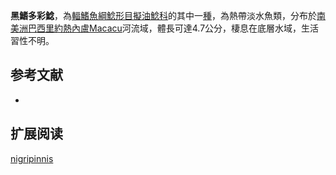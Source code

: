 {{Speciesbox
| name = 黑鰭多彩鯰
| image = 
| image_width = 250px
| status = NE
| status_system = IUCN3.1
| genus = Microglanis
| species = nigripinnis
| authority = [[Bizerril_&_Perez-Neto|Bizerril & Perez-Neto]], 1992
| synonyms = 
}}
'''黑鰭多彩鯰'''，為[[輻鰭魚綱|輻鰭魚綱]][[鯰形目|鯰形目]][[擬油鯰科|擬油鯰科]]的其中一[[種|種]]，為熱帶淡水魚類，分布於[[南美洲|南美洲]][[巴西|巴西]][[里約熱內盧|里約熱內盧]]Macacu河流域，體長可達4.7公分，棲息在底層水域，生活習性不明。
==参考文献==
*{{FishBase_species|genus=Microglanis|species=nigripinnis|year=2015|month=4}}

== 扩展阅读 ==
{{refbegin}}
{{wikispecies-inline|Microglanis nigripinnis|黑鰭多彩鯰}}
{{refend}}
{{Taxonbar|from=Q6407870}}

[[Category:多彩鯰屬|nigripinnis]]